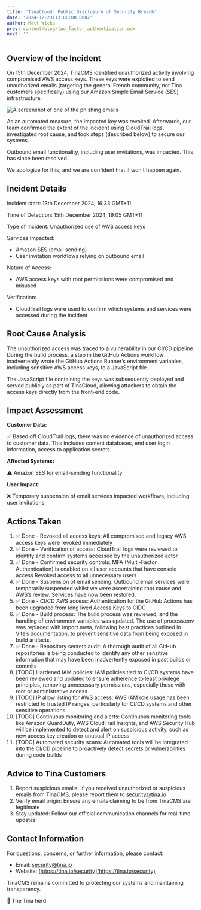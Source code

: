 ```yaml
---
title: 'TinaCloud: Public Disclosure of Security Breach'
date: '2024-12-23T13:00:00.000Z'
author: Matt Wicks
prev: content/blog/two_factor_authentication.mdx
next: ''
---
```


## Overview of the Incident

On 15th December 2024, TinaCMS identified unauthorized activity involving compromised AWS access keys. These keys were exploited to send unauthorized emails (targeting the general French community, not Tina customers specifically) using our Amazon Simple Email Service (SES) infrastructure.

![A screenshot of one of the phishing emails](/img/blog/2024-12-tinacloud-public-disclosure-security-breach/phishing-email.png "The emails sent were in French")

As an automated measure, the impacted key was revoked. Afterwards, our team confirmed the extent of the incident using CloudTrail logs, investigated root cause, and took steps (described below) to secure our systems.

Outbound email functionality, including user invitations, was impacted. This has since been resolved.

We apologize for this, and we are confident that it won’t happen again.

## Incident Details

Incident start: 13th December 2024, 16:33 GMT+11

Time of Detection: 15th December 2024, 19:05 GMT+11

Type of Incident: Unauthorized use of AWS access keys

Services Impacted:

- Amazon SES (email sending)
- User invitation workflows relying on outbound email

Nature of Access:

- AWS access keys with root permissions were compromised and misused

Verification:

- CloudTrail logs were used to confirm which systems and services were accessed during the incident

## Root Cause Analysis

The unauthorized access was traced to a vulnerability in our CI/CD pipeline. During the build process, a step in the GitHub Actions workflow inadvertently wrote the GitHub Actions Runner’s environment variables, including sensitive AWS access keys, to a JavaScript file.

The JavaScript file containing the keys was subsequently deployed and served publicly as part of TinaCloud, allowing attackers to obtain the access keys directly from the front-end code.

## Impact Assessment

**Customer Data:**

✅ Based off CloudTrail logs, there was no evidence of unauthorized access to customer data.
This includes content databases, end user login information, access to application secrets.

**Affected Systems:**

⚠️ Amazon SES for email-sending functionality

**User Impact:**

❌ Temporary suspension of email services impacted workflows, including user invitations

## Actions Taken

1. ✅ Done - Revoked all access keys:
   All compromised and legacy AWS access keys were revoked immediately
2. ✅ Done - Verification of access:
   CloudTrail logs were reviewed to identify and confirm systems accessed by the unauthorized actor
3. ✅ Done - Confirmed security controls:
   MFA (Multi-Factor Authentication) is enabled on all user accounts that have console access
   Revoked access to all unnecessary users
4. ✅ Done - Suspension of email sending:
   Outbound email services were temporarily suspended whilst we were ascertaining root cause and AWS’s review.
   Services have now been restored.
5. ✅ Done - CI/CD AWS access:
   Authentication for the GitHub Actions has been upgraded from long lived Access Keys to OIDC
6. ✅ Done - Build process:
   The build process was reviewed, and the handling of environment variables was updated.
   The use of process.env was replaced with import.meta, following best practices outlined in [Vite’s documentation](https://vite.dev/config/shared-options.html#define), to prevent sensitive data from being exposed in build artifacts.
7. ✅ Done - Repository secrets audit:
   A thorough audit of all GitHub repositories is being conducted to identify any other sensitive information that may have been inadvertently exposed in past builds or commits
8. \[TODO] Hardened IAM policies:
   IAM policies tied to CI/CD systems have been reviewed and updated to ensure adherence to least privilege principles, removing unnecessary permissions, especially those with root or administrative access
9. \[TODO] IP allow listing for AWS access:
   AWS IAM role usage has been restricted to trusted IP ranges, particularly for CI/CD systems and other sensitive operations
10. \[TODO] Continuous monitoring and alerts:
    Continuous monitoring tools like Amazon GuardDuty, AWS CloudTrail Insights, and AWS Security Hub will be implemented to detect and alert on suspicious activity, such as new access key creation or unusual IP access
11. \[TODO] Automated security scans:
    Automated tools will be integrated into the CI/CD pipeline to proactively detect secrets or vulnerabilities during code builds

## Advice to Tina Customers

1. Report suspicious emails: If you received unauthorized or suspicious emails from TinaCMS, please report them to [security@tina.io](mailto:security@tina.io)
2. Verify email origin: Ensure any emails claiming to be from TinaCMS are legitimate
3. Stay updated: Follow our official communication channels for real-time updates

## Contact Information

For questions, concerns, or further information, please contact:

- Email: [security@tina.io](mailto:security@tina.io)
- Website: [https://tina.io/security](https://tina.io/security)

TinaCMS remains committed to protecting our systems and maintaining transparency.

🦙 The Tina herd

